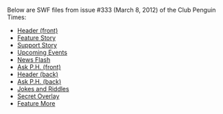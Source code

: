 Below are SWF files from issue #333 (March 8, 2012) of the Club Penguin Times:
*[[Media:News333HeaderFront.swf|Header (front)]]
*[[Media:News333FeatureStory.swf|Feature Story]]
*[[Media:News333SupportStory.swf|Support Story]]
*[[Media:News333UpcomingEvents.swf|Upcoming Events]]
*[[Media:News333NewsFlash.swf|News Flash]]
*[[Media:News333AskAuntArcticFront.swf|Ask P.H. (front)]]
*[[Media:News333HeaderBack.swf|Header (back)]]
*[[Media:News333AskAuntArcticBack.swf|Ask P.H. (back)]]
*[[Media:News333JokesAndRiddles.swf|Jokes and Riddles]]
*[[Media:News333SecretOverlay.swf|Secret Overlay]]
*[[Media:News333FeatureMore.swf|Feature More]]